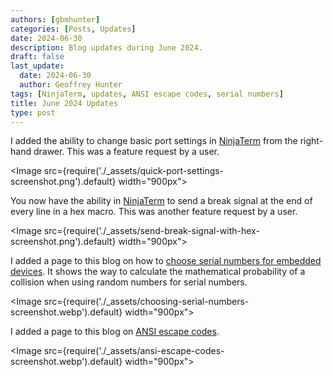 ```yaml
---
authors: [gbmhunter]
categories: [Posts, Updates]
date: 2024-06-30
description: Blog updates during June 2024.
draft: false
last_update:
  date: 2024-06-30
  author: Geoffrey Hunter
tags: [NinjaTerm, updates, ANSI escape codes, serial numbers]
title: June 2024 Updates
type: post
---
```


I added the ability to change basic port settings in [NinjaTerm](https://ninjaterm.mbedded.ninja/app) from the right-hand drawer. This was a feature request by a user.

<Image src={require('./_assets/quick-port-settings-screenshot.png').default} width="900px"></Image>

You now have the ability in [NinjaTerm](https://ninjaterm.mbedded.ninja/app) to send a break signal at the end of every line in a hex macro. This was another feature request by a user.

<Image src={require('./_assets/send-break-signal-with-hex-screenshot.png').default} width="900px"></Image>

I added a page to this blog on how to [choose serial numbers for embedded devices](/programming/firmware/choosing-serial-numbers-for-embedded-products/). It shows the way to calculate the mathematical probability of a collision when using random numbers for serial numbers.

<Image src={require('./_assets/choosing-serial-numbers-screenshot.webp').default} width="900px"></Image>

I added a page to this blog on [ANSI escape codes](/programming/ansi-escape-sequences/).

<Image src={require('./_assets/ansi-escape-codes-screenshot.webp').default} width="900px"></Image>
